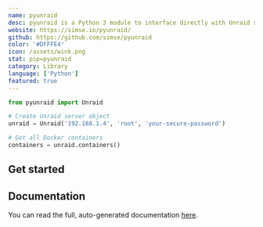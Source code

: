 ```yaml
---
name: pyunraid
desc: pyunraid is a Python 3 module to interface directly with Unraid servers.
website: https://simse.io/pyunraid/
github: https://github.com/simse/pyunraid
color: '#DFFFE4'
icon: /assets/wink.png
stat: pip=pyunraid
category: Library
language: ['Python']
featured: true
---
```


<Hero title="pyunraid" subtitle="A Python 3 module ton control Unraid servers" />

```python
from pyunraid import Unraid

# Create Unraid server object
unraid = Unraid('192.168.1.4', 'root', 'your-secure-password')

# Get all Docker containers
containers = unraid.containers()
```

## Get started
<GetStarted
step1Title="Install using pip"
step1Content="To install, open your command line and pop in the following: <code>pip install pyunraid</code>."
step2Title="Start using"
step2Content="To start using, look at the example above or look at the documentation."
/>

## Documentation
You can read the full, auto-generated documentation [here](https://pyunraid.simse.io/).